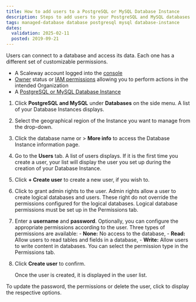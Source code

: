 ```yaml
---
title: How to add users to a PostgreSQL or MySQL Database Instance
description: Steps to add users to your PostgreSQL and MySQL databases.
tags: managed-database database postgresql mysql database-instance
dates:
  validation: 2025-02-11
  posted: 2019-09-21
---
```



Users can connect to a database and access its data. Each one has a different set of customizable permissions.

<Requirements />

- A Scaleway account logged into the [console](https://console.scaleway.com)
- [Owner](/iam/concepts/#owner) status or [IAM permissions](/iam/concepts/#permission) allowing you to perform actions in the intended Organization
- A [PostgreSQL or MySQL Database Instance](/managed-databases-for-postgresql-and-mysql/quickstart/)

1. Click **PostgreSQL and MySQL** under **Databases** on the side menu. A list of your Database Instances displays.
2. Select the geographical region of the Instance you want to manage from the drop-down.
3. Click the database name or <Icon name="more" /> > **More info** to access the Database Instance information page.
4. Go to the **Users** tab. A list of users displays. If it is the first time you create a user, your list will display the user you set up during the creation of your Database Instance.
5. Click **+ Create user** to create a new user, if you wish to.
6. Click <Icon name="toggle" /> to grant admin rights to the user.
    <Message type="note">
      Admin rights allow a user to create logical databases and users. These right do not override the permissions configured for the logical databases. Logical database permissions must be set up in the Permissions tab.
    </Message>
7. Enter a **username** and **password**.
    <Message type="note">
      Optionally, you can configure the appropriate permissions according to the user.
      Three types of permissions are available:
        - **None:** No access to the database,
        - **Read:** Allow users to read tables and fields in a database,
        - **Write:** Allow users to write content in databases.
      You can select the permission type in the Permissions tab.

    </Message>
8. Click **Create user** to confirm.

    Once the user is created, it is displayed in the user list.

To update the password, the permissions or delete the user, click <Icon name="more" /> to display the respective options.


